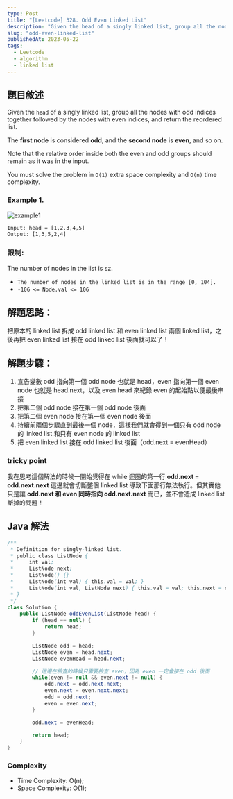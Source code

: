 ```yaml
---
type: Post
title: "[Leetcode] 328. Odd Even Linked List"
description: "Given the head of a singly linked list, group all the nodes with odd indices together followed by the nodes with even indices, and return the reordered list."
slug: "odd-even-linked-list"
publishedAt: 2023-05-22
tags:
  - Leetcode
  - algorithm
  - linked list
---
```


## 題目敘述

Given the `head` of a singly linked list, group all the nodes with odd indices together followed by the nodes with even indices, and return the reordered list.

The **first node** is considered **odd**, and the **second node** is **even**, and so on.

Note that the relative order inside both the even and odd groups should remain as it was in the input.

You must solve the problem in `O(1)` extra space complexity and `O(n)` time complexity.

### Example 1.

<Image src="/blog/leetcode/oddeven-linked-list/example1.jpg" alt="example1" />

```
Input: head = [1,2,3,4,5]
Output: [1,3,5,2,4]
```

### 限制:

The number of nodes in the list is sz.

- `The number of nodes in the linked list is in the range [0, 104].`
- `-106 <= Node.val <= 106`

## 解題思路：

把原本的 linked list 拆成 odd linked list 和 even linked list 兩個 linked list，之後再把 even linked list 接在 odd linked list 後面就可以了！

## 解題步驟：

1. 宣告變數 odd 指向第一個 odd node 也就是 head，even 指向第一個 even node 也就是 head.next，以及 even head 來紀錄 even 的起始點以便最後串接
2. 把第二個 odd node 接在第一個 odd node 後面
3. 把第二個 even node 接在第一個 even node 後面
4. 持續前兩個步驟直到最後一個 node，這樣我們就會得到一個只有 odd node 的 linked list 和只有 even node 的 linked list
5. 把 even linked list 接在 odd linked list 後面（odd.next = evenHead）

### tricky point

我在思考這個解法的時候一開始覺得在 while 迴圈的第一行 **odd.next = odd.next.next** 這邊就會切斷整個 linked list 導致下面那行無法執行。但其實他只是讓 **odd.next 和 even 同時指向 odd.next.next** 而已，並不會造成 linked list 斷掉的問題！

## Java 解法

```java
/**
 * Definition for singly-linked list.
 * public class ListNode {
 *     int val;
 *     ListNode next;
 *     ListNode() {}
 *     ListNode(int val) { this.val = val; }
 *     ListNode(int val, ListNode next) { this.val = val; this.next = next; }
 * }
 */
class Solution {
    public ListNode oddEvenList(ListNode head) {
        if (head == null) {
            return head;
        }

        ListNode odd = head;
        ListNode even = head.next;
        ListNode evenHead = head.next;

        // 這邊在檢查的時候只需要檢查 even，因為 even 一定會接在 odd 後面
        while(even != null && even.next != null) {
            odd.next = odd.next.next;
            even.next = even.next.next;
            odd = odd.next;
            even = even.next;
        }

        odd.next = evenHead;

        return head;
    }
}
```

### Complexity

- Time Complexity: O(n);
- Space Complexity: O(1);
